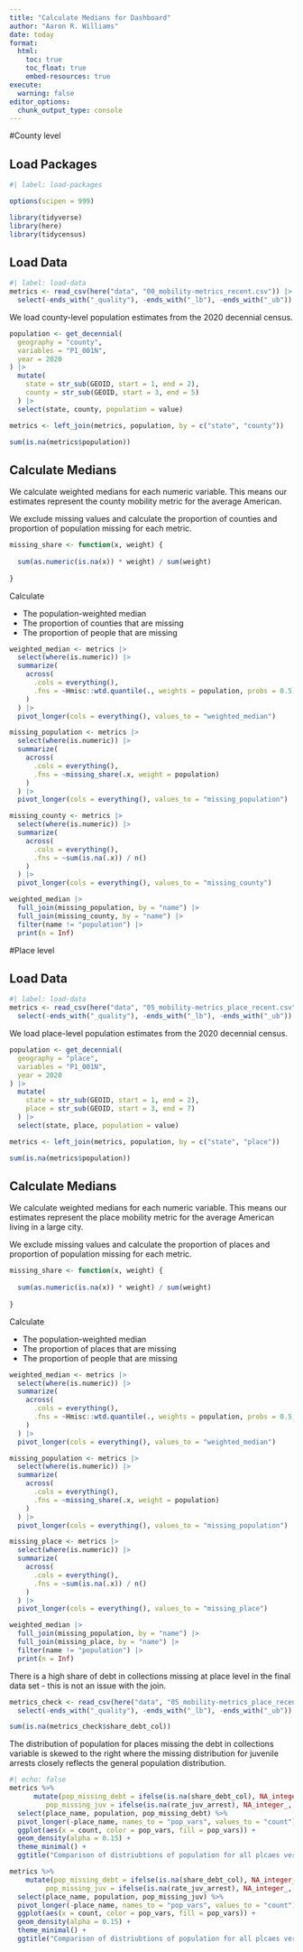```yaml
---
title: "Calculate Medians for Dashboard"
author: "Aaron R. Williams"
date: today
format:
  html:
    toc: true
    toc_float: true
    embed-resources: true
execute: 
  warning: false
editor_options: 
  chunk_output_type: console
---
```


#County level 

## Load Packages

```r
#| label: load-packages

options(scipen = 999)

library(tidyverse)
library(here)
library(tidycensus)

```

## Load Data

```r
#| label: load-data
metrics <- read_csv(here("data", "00_mobility-metrics_recent.csv")) |>
  select(-ends_with("_quality"), -ends_with("_lb"), -ends_with("_ub"))

```

We load county-level population estimates from the 2020 decennial census.

```r
population <- get_decennial(
  geography = "county", 
  variables = "P1_001N", 
  year = 2020
) |>
  mutate(
    state = str_sub(GEOID, start = 1, end = 2),
    county = str_sub(GEOID, start = 3, end = 5)
  ) |>
  select(state, county, population = value)

metrics <- left_join(metrics, population, by = c("state", "county"))

sum(is.na(metrics$population))

```

## Calculate Medians

We calculate weighted medians for each numeric variable. This means our estimates represent the county mobility metric for the average American. 

We exclude missing values and calculate the proportion of counties and proportion of population missing for each metric. 

```r
missing_share <- function(x, weight) {
  
  sum(as.numeric(is.na(x)) * weight) / sum(weight)
  
}

```

Calculate 

* The population-weighted median
* The proportion of counties that are missing
* The proportion of people that are missing

```r
weighted_median <- metrics |>
  select(where(is.numeric)) |>
  summarize(
    across(
      .cols = everything(), 
      .fns = ~Hmisc::wtd.quantile(., weights = population, probs = 0.5, na.rm = TRUE)
    )
  ) |>
  pivot_longer(cols = everything(), values_to = "weighted_median")

missing_population <- metrics |>
  select(where(is.numeric)) |>
  summarize(
    across(
      .cols = everything(), 
      .fns = ~missing_share(.x, weight = population)
    )
  ) |>
  pivot_longer(cols = everything(), values_to = "missing_population")

missing_county <- metrics |>
  select(where(is.numeric)) |>
  summarize(
    across(
      .cols = everything(), 
      .fns = ~sum(is.na(.x)) / n()
    )
  ) |>
  pivot_longer(cols = everything(), values_to = "missing_county")

weighted_median |>
  full_join(missing_population, by = "name") |>
  full_join(missing_county, by = "name") |>
  filter(name != "population") |>
  print(n = Inf)

```


#Place level

## Load Data

```r
#| label: load-data
metrics <- read_csv(here("data", "05_mobility-metrics_place_recent.csv")) |>
  select(-ends_with("_quality"), -ends_with("_lb"), -ends_with("_ub"))

```

We load place-level population estimates from the 2020 decennial census.

```r
population <- get_decennial(
  geography = "place", 
  variables = "P1_001N", 
  year = 2020
) |>
  mutate(
    state = str_sub(GEOID, start = 1, end = 2),
    place = str_sub(GEOID, start = 3, end = 7)
  ) |>
  select(state, place, population = value)

metrics <- left_join(metrics, population, by = c("state", "place"))

sum(is.na(metrics$population))

```

## Calculate Medians

We calculate weighted medians for each numeric variable. This means our estimates represent the place mobility metric for the average American living in a large city. 

We exclude missing values and calculate the proportion of places and proportion of population missing for each metric. 

```r
missing_share <- function(x, weight) {
  
  sum(as.numeric(is.na(x)) * weight) / sum(weight)
  
}

```

Calculate 

* The population-weighted median
* The proportion of places that are missing
* The proportion of people that are missing

```r
weighted_median <- metrics |>
  select(where(is.numeric)) |>
  summarize(
    across(
      .cols = everything(), 
      .fns = ~Hmisc::wtd.quantile(., weights = population, probs = 0.5, na.rm = TRUE)
    )
  ) |>
  pivot_longer(cols = everything(), values_to = "weighted_median")

missing_population <- metrics |>
  select(where(is.numeric)) |>
  summarize(
    across(
      .cols = everything(), 
      .fns = ~missing_share(.x, weight = population)
    )
  ) |>
  pivot_longer(cols = everything(), values_to = "missing_population")

missing_place <- metrics |>
  select(where(is.numeric)) |>
  summarize(
    across(
      .cols = everything(), 
      .fns = ~sum(is.na(.x)) / n()
    )
  ) |>
  pivot_longer(cols = everything(), values_to = "missing_place")

weighted_median |>
  full_join(missing_population, by = "name") |>
  full_join(missing_place, by = "name") |>
  filter(name != "population") |>
  print(n = Inf)

```

There is a high share of debt in collections missing at place level in the final data set - this is not an issue with the join.

```r

metrics_check <- read_csv(here("data", "05_mobility-metrics_place_recent.csv")) |>
  select(-ends_with("_quality"), -ends_with("_lb"), -ends_with("_ub"))

sum(is.na(metrics_check$share_debt_col))
```


The distribution of population for places missing the debt in collections variable is skewed to the right where the missing distribution for juvenile arrests closely reflects the general population distribution. 
```r

#| echo: false
metrics %>% 
      mutate(pop_missing_debt = ifelse(is.na(share_debt_col), NA_integer_, population),
         pop_missing_juv = ifelse(is.na(rate_juv_arrest), NA_integer_, population)) %>% 
  select(place_name, population, pop_missing_debt) %>% 
  pivot_longer(-place_name, names_to = "pop_vars", values_to = "count") %>% 
  ggplot(aes(x = count, color = pop_vars, fill = pop_vars)) +
  geom_density(alpha = 0.15) +
  theme_minimal() +
  ggtitle("Comparison of distriubtions of population for all plcaes versus those missing share of debt in collections")

metrics %>% 
    mutate(pop_missing_debt = ifelse(is.na(share_debt_col), NA_integer_, population),
         pop_missing_juv = ifelse(is.na(rate_juv_arrest), NA_integer_, population)) %>% 
  select(place_name, population, pop_missing_juv) %>% 
  pivot_longer(-place_name, names_to = "pop_vars", values_to = "count") %>% 
  ggplot(aes(x = count, color = pop_vars, fill = pop_vars)) +
  geom_density(alpha = 0.15) +
  theme_minimal() +
  ggtitle("Comparison of distriubtions of population for all plcaes versus those missing rate_juv_arrest")

```


